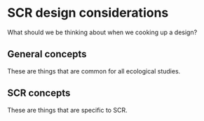 # SCR design considerations {#considerations}

What should we be thinking about when we cooking up a design?

## General concepts

These are things that are common for all ecological studies.

## SCR concepts

These are things that are specific to SCR.
